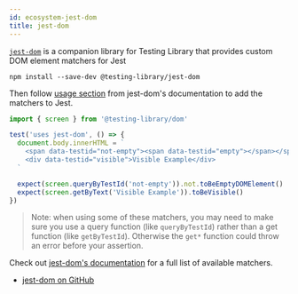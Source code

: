```yaml
---
id: ecosystem-jest-dom
title: jest-dom
---
```


[`jest-dom`][gh] is a companion library for Testing Library that provides custom
DOM element matchers for Jest

```npm2yarn
npm install --save-dev @testing-library/jest-dom
```

Then follow [usage section][gh-usage] from jest-dom's documentation to add the
matchers to Jest.

```jsx
import { screen } from '@testing-library/dom'

test('uses jest-dom', () => {
  document.body.innerHTML = `
    <span data-testid="not-empty"><span data-testid="empty"></span></span>
    <div data-testid="visible">Visible Example</div>
  `

  expect(screen.queryByTestId('not-empty')).not.toBeEmptyDOMElement()
  expect(screen.getByText('Visible Example')).toBeVisible()
})
```

> Note: when using some of these matchers, you may need to make sure you use a
> query function (like `queryByTestId`) rather than a get function (like
> `getByTestId`). Otherwise the `get*` function could throw an error before your
> assertion.

Check out [jest-dom's documentation][gh] for a full list of available matchers.

- [jest-dom on GitHub][gh]

[gh]: https://github.com/testing-library/jest-dom
[gh-usage]: https://github.com/testing-library/jest-dom#usage
